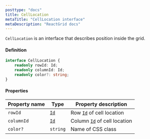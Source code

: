 ```yaml
---
posttype: "docs"
title: CellLocation
metaTitle: "CellLocation interface"
metaDescription: "ReactGrid docs"
---
```


`CellLocation` is an interface that describes position inside the grid.

#### Definition

```ts
interface CellLocation {
    readonly rowId: Id;
    readonly columnId: Id;
    readonly color?: string;
}
```

#### Properties

| Property name | Type                                      | Property description          |
| -----------   | -----                                     | ---------                     |
| `rowId`       | [`Id`](/docs/3.1/7-api/1-types/4-id/)     | Row [`Id`](/docs/3.1/7-api/1-types/4-id/) of cell location       |
| `columnId`    | [`Id`](/docs/3.1/7-api/1-types/4-id/)     | Column [`Id`](/docs/3.1/7-api/1-types/4-id/) of cell location    |
| `color?`      | `string`                                  | Name of CSS class             |